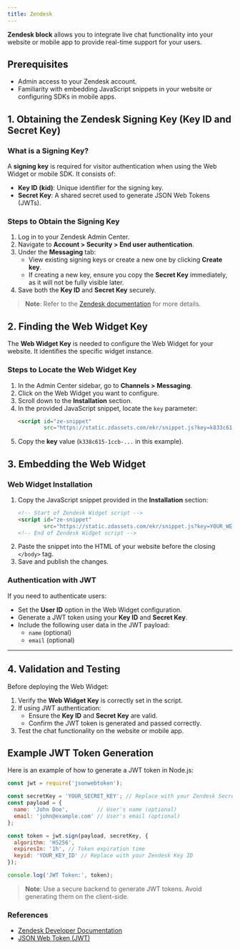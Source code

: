 ```yaml
---
title: Zendesk
---
```

**Zendesk block** allows you to integrate live chat functionality into your website or mobile app to provide real-time support for your users.

## Prerequisites
- Admin access to your Zendesk account.
- Familiarity with embedding JavaScript snippets in your website or configuring SDKs in mobile apps.


## 1. Obtaining the Zendesk Signing Key (Key ID and Secret Key)

### What is a Signing Key?
A **signing key** is required for visitor authentication when using the Web Widget or mobile SDK. It consists of:
- **Key ID (kid)**: Unique identifier for the signing key.
- **Secret Key**: A shared secret used to generate JSON Web Tokens (JWTs).

### Steps to Obtain the Signing Key
1. Log in to your Zendesk Admin Center.
2. Navigate to **Account > Security > End user authentication**.
3. Under the **Messaging** tab:
   - View existing signing keys or create a new one by clicking **Create key**.
   - If creating a new key, ensure you copy the **Secret Key** immediately, as it will not be fully visible later.
4. Save both the **Key ID** and **Secret Key** securely.

> **Note**: Refer to the [Zendesk documentation](https://developer.zendesk.com/documentation/zendesk-web-widget-sdks/sdks/web/enabling_auth_visitors/#generating-a-signing-key) for more details.


## 2. Finding the Web Widget Key

The **Web Widget Key** is needed to configure the Web Widget for your website. It identifies the specific widget instance.

### Steps to Locate the Web Widget Key
1. In the Admin Center sidebar, go to **Channels > Messaging**.
2. Click on the Web Widget you want to configure.
3. Scroll down to the **Installation** section.
4. In the provided JavaScript snippet, locate the `key` parameter:
   ```html
   <script id="ze-snippet"
           src="https://static.zdassets.com/ekr/snippet.js?key=k833c615-1ccb-..."></script>
   ```
5. Copy the **key** value (`k338c615-1ccb-...` in this example).


## 3. Embedding the Web Widget

### Web Widget Installation
1. Copy the JavaScript snippet provided in the **Installation** section:
   ```html
   <!-- Start of Zendesk Widget script -->
   <script id="ze-snippet"
           src="https://static.zdassets.com/ekr/snippet.js?key=YOUR_WEB_WIDGET_KEY"></script>
   <!-- End of Zendesk Widget script -->
   ```
2. Paste the snippet into the HTML of your website before the closing `</body>` tag.
3. Save and publish the changes.

### Authentication with JWT
If you need to authenticate users:
- Set the **User ID** option in the Web Widget configuration.
- Generate a JWT token using your **Key ID** and **Secret Key**.
- Include the following user data in the JWT payload:
  - `name` (optional)
  - `email` (optional)

---

## 4. Validation and Testing

Before deploying the Web Widget:
1. Verify the **Web Widget Key** is correctly set in the script.
2. If using JWT authentication:
   - Ensure the **Key ID** and **Secret Key** are valid.
   - Confirm the JWT token is generated and passed correctly.
3. Test the chat functionality on the website or mobile app.


## Example JWT Token Generation

Here is an example of how to generate a JWT token in Node.js:

```javascript
const jwt = require('jsonwebtoken');

const secretKey = 'YOUR_SECRET_KEY'; // Replace with your Zendesk Secret Key
const payload = {
  name: 'John Doe',         // User's name (optional)
  email: 'john@example.com' // User's email (optional)
};

const token = jwt.sign(payload, secretKey, {
  algorithm: 'HS256',
  expiresIn: '1h', // Token expiration time
  keyid: 'YOUR_KEY_ID' // Replace with your Zendesk Key ID
});

console.log('JWT Token:', token);
```

> **Note**: Use a secure backend to generate JWT tokens. Avoid generating them on the client-side.


### References
- [Zendesk Developer Documentation](https://developer.zendesk.com/documentation/)
- [JSON Web Token (JWT)](https://jwt.io/)


